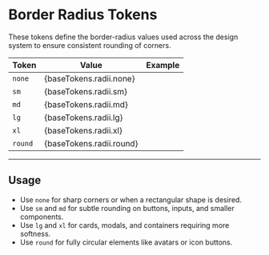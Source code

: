 


<Meta title="Design System / Radii" />

# Border Radius Tokens

These tokens define the border-radius values used across the design system to ensure consistent rounding of corners.

<table>
  <thead>
    <tr>
      <th>Token</th>
      <th>Value</th>
      <th>Example</th>
    </tr>
  </thead>
  <tbody>
    <tr>
      <td><code>none</code></td>
      <td>{baseTokens.radii.none}</td>
      <td>
        <div style={{
          width: 50,
          height: 50,
          backgroundColor: '#004E89',
          borderRadius: baseTokens.radii.none,
        }} />
      </td>
    </tr>
    <tr>
      <td><code>sm</code></td>
      <td>{baseTokens.radii.sm}</td>
      <td>
        <div style={{
          width: 50,
          height: 50,
          backgroundColor: '#004E89',
          borderRadius: baseTokens.radii.sm,
        }} />
      </td>
    </tr>
    <tr>
      <td><code>md</code></td>
      <td>{baseTokens.radii.md}</td>
      <td>
        <div style={{
          width: 50,
          height: 50,
          backgroundColor: '#004E89',
          borderRadius: baseTokens.radii.md,
        }} />
      </td>
    </tr>
    <tr>
      <td><code>lg</code></td>
      <td>{baseTokens.radii.lg}</td>
      <td>
        <div style={{
          width: 50,
          height: 50,
          backgroundColor: '#004E89',
          borderRadius: baseTokens.radii.lg,
        }} />
      </td>
    </tr>
    <tr>
      <td><code>xl</code></td>
      <td>{baseTokens.radii.xl}</td>
      <td>
        <div style={{
          width: 50,
          height: 50,
          backgroundColor: '#004E89',
          borderRadius: baseTokens.radii.xl,
        }} />
      </td>
    </tr>
    <tr>
      <td><code>round</code></td>
      <td>{baseTokens.radii.round}</td>
      <td>
        <div style={{
          width: 50,
          height: 50,
          backgroundColor: '#004E89',
          borderRadius: baseTokens.radii.round,
        }} />
      </td>
    </tr>
  </tbody>
</table>

---

## Usage

- Use `none` for sharp corners or when a rectangular shape is desired.  
- Use `sm` and `md` for subtle rounding on buttons, inputs, and smaller components.  
- Use `lg` and `xl` for cards, modals, and containers requiring more softness.  
- Use `round` for fully circular elements like avatars or icon buttons.